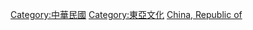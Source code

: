 [[Category:中華民國|Category:中華民國]]
[[Category:東亞文化|Category:東亞文化]]
[[Category:亚洲各国文化|China, Republic of]]